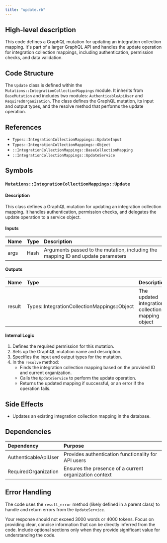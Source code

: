 ```yaml
---
title: "update.rb"
---
```


## High-level description
This code defines a GraphQL mutation for updating an integration collection mapping. It's part of a larger GraphQL API and handles the update operation for integration collection mappings, including authentication, permission checks, and data validation.

## Code Structure
The `Update` class is defined within the `Mutations::IntegrationCollectionMappings` module. It inherits from `BaseMutation` and includes two modules: `AuthenticableApiUser` and `RequiredOrganization`. The class defines the GraphQL mutation, its input and output types, and the resolve method that performs the update operation.

## References
- `Types::IntegrationCollectionMappings::UpdateInput`
- `Types::IntegrationCollectionMappings::Object`
- `::IntegrationCollectionMappings::BaseCollectionMapping`
- `::IntegrationCollectionMappings::UpdateService`

## Symbols

### `Mutations::IntegrationCollectionMappings::Update`
#### Description
This class defines a GraphQL mutation for updating an integration collection mapping. It handles authentication, permission checks, and delegates the update operation to a service object.

#### Inputs
| Name | Type | Description |
|:-----|:-----|:------------|
| args | Hash | Arguments passed to the mutation, including the mapping ID and update parameters |

#### Outputs
| Name | Type | Description |
|:-----|:-----|:------------|
| result | Types::IntegrationCollectionMappings::Object | The updated integration collection mapping object |

#### Internal Logic
1. Defines the required permission for this mutation.
2. Sets up the GraphQL mutation name and description.
3. Specifies the input and output types for the mutation.
4. In the `resolve` method:
   - Finds the integration collection mapping based on the provided ID and current organization.
   - Calls the `UpdateService` to perform the update operation.
   - Returns the updated mapping if successful, or an error if the operation fails.

## Side Effects
- Updates an existing integration collection mapping in the database.

## Dependencies
| Dependency | Purpose |
|:-----------|:--------|
| AuthenticableApiUser | Provides authentication functionality for API users |
| RequiredOrganization | Ensures the presence of a current organization context |

## Error Handling
The code uses the `result_error` method (likely defined in a parent class) to handle and return errors from the `UpdateService`.

Your response should not exceed 3000 words or 4000 tokens. Focus on providing clear, concise information that can be directly inferred from the code. Include optional sections only when they provide significant value for understanding the code.